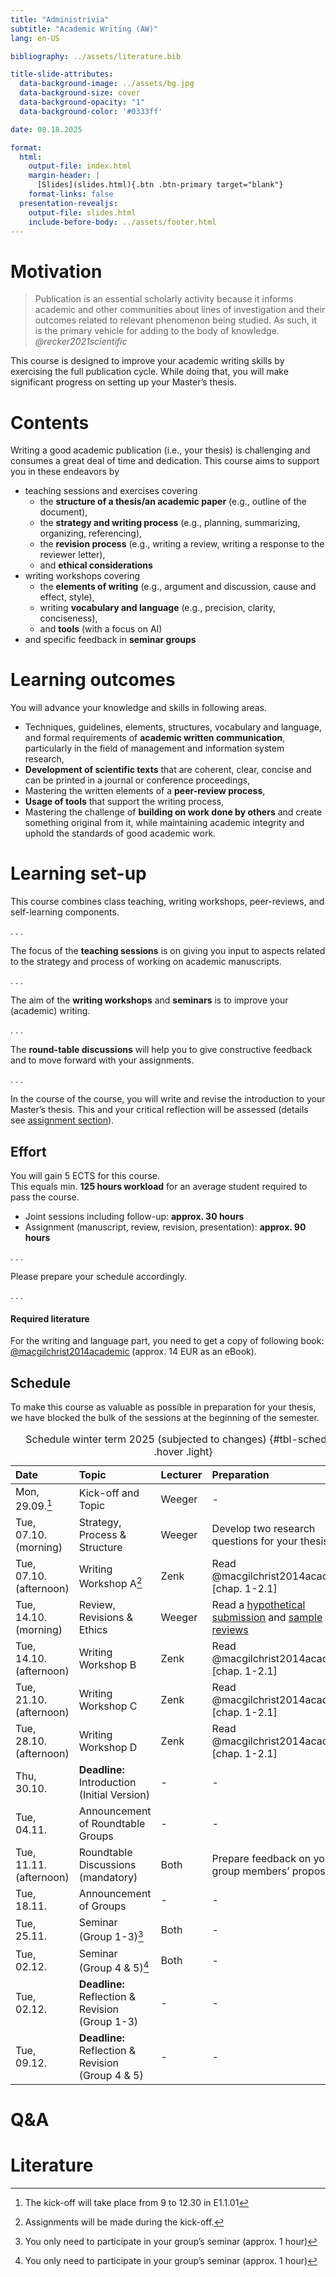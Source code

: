 ```yaml
---
title: "Administrivia"  
subtitle: "Academic Writing (AW)"
lang: en-US

bibliography: ../assets/literature.bib

title-slide-attributes:
  data-background-image: ../assets/bg.jpg
  data-background-size: cover
  data-background-opacity: "1"
  data-background-color: '#0333ff'

date: 08.18.2025

format: 
  html:
    output-file: index.html
    margin-header: | 
      [Slides](slides.html){.btn .btn-primary target="blank"}
    format-links: false          
  presentation-revealjs:
    output-file: slides.html 
    include-before-body: ../assets/footer.html
---
```


# Motivation

> Publication is an essential scholarly activity because it informs academic and other communities about lines of investigation and their outcomes related to relevant phenomenon being studied. As such, it is the primary vehicle for adding to the body of knowledge. *@recker2021scientific*

::: notes
This course is designed to improve your academic writing skills by exercising the full publication cycle. While 
doing that, you will make significant progress on setting up your Master's thesis.
:::

# Contents

Writing a good academic publication (i.e., your thesis) is challenging and consumes a great deal of time and 
dedication. This course aims to support you in these endeavors by

::: incremental
-   teaching sessions and exercises covering
    -   the **structure of a thesis/an academic paper** (e.g., outline of the document),
    -   the **strategy and writing process** (e.g., planning, summarizing, organizing, referencing),
    -   the **revision process** (e.g., writing a review, writing a response to the reviewer letter),
    -   and **ethical considerations**
-   writing workshops covering
    -   the **elements of writing** (e.g., argument and discussion, cause and effect, style),
    -   writing **vocabulary and language** (e.g., precision, clarity, conciseness),
    -   and **tools** (with a focus on AI)
-   and specific feedback in **seminar groups**
:::

# Learning outcomes

You will advance your knowledge and skills in following areas.

::: incremental
-   Techniques, guidelines, elements, structures, vocabulary and language, and formal requirements of **academic written communication**, particularly in the field of management and information system research,
-   **Development of scientific texts** that are coherent, clear, concise and can be printed in a journal or conference proceedings,
-   Mastering the written elements of a **peer-review process**,
-   **Usage of tools** that support the writing process,
-   Mastering the challenge of **building on work done by others** and create something original from it, while maintaining academic integrity and uphold the standards of good academic work.
:::

# Learning set-up

This course combines class teaching, writing workshops, peer-reviews, and self-learning components.

. . .

The focus of the **teaching sessions** is on giving you input to aspects related to the strategy and process of working on academic manuscripts.

. . .

The aim of the **writing workshops** and **seminars** is to improve your (academic) writing.

. . .

The **round-table discussions** will help you to give constructive feedback and to move forward with your assignments.

. . .

In the course of the course, you will write and revise the introduction to your Master's thesis. This and your 
critical reflection will be assessed (details see [assignment section](../assignment/)).

## Effort

You will gain 5 ECTS for this course.\
This equals min. **125 hours workload** for an average student required to pass the course.

::: incremental
-   Joint sessions including follow-up: **approx. 30 hours**
-   Assignment (manuscript, review, revision, presentation): **approx. 90 hours**
:::

. . .

Please prepare your schedule accordingly.

. . .

::: callout-important
#### Required literature

For the writing and language part, you need to get a copy of following book:\
[@macgilchrist2014academic](https://www.utb.de/doi/book/10.36198/9783838540870) (approx. 14 EUR as an eBook).
:::

## Schedule {.scrollable .smaller}

::: notes
To make this course as valuable as possible in preparation for your thesis, we have blocked the bulk of the sessions at the beginning of the semester.
:::

::: column-page-right

| Date                    | Topic                                             | Lecturer  | Preparation                                                                                                                                                                                                                                                            |
|:------------------------|:--------------------------------------------------|:----------|:------------------------------------------------|
| Mon, 29.09.[^1]         | Kick-off and Topic                                | Weeger    | \-                                                                                                                                                                                                                                                                     |
| Tue, 07.10. (morning)   | Strategy, Process & Structure                     | Weeger    | Develop two research questions for your thesis                                                                                                                                                                                                                         |
| Tue, 07.10. (afternoon) | Writing Workshop A[^2]                            | Zenk      | Read @macgilchrist2014academic [chap. 1-2.1]                                                                                                                                                                                                                           |
| Tue, 14.10. (morning)   | Review, Revisions & Ethics                        | Weeger    | Read a [hypothetical submission](https://www.aom.org/wp-content/uploads/2025/09/AMJ_reviewer_resources_hypothetical_micro_submission.pdf) and [sample reviews](https://www.aom.org/wp-content/uploads/2025/09/AMJ_reviewer_resources_reviews_by_micro_editors.pdf)    |
| Tue, 14.10. (afternoon) | Writing Workshop B                                | Zenk      | Read @macgilchrist2014academic [chap. 1-2.1]                                                                                                                                                                                                                           |
| Tue, 21.10. (afternoon) | Writing Workshop C                                | Zenk      | Read @macgilchrist2014academic [chap. 1-2.1]                                                                                                                                                                                                                           |
| Tue, 28.10. (afternoon) | Writing Workshop D                                | Zenk      | Read @macgilchrist2014academic [chap. 1-2.1]                                                                                                                                                                                                                           |
| Thu, 30.10.             | **Deadline:** Introduction (Initial Version)      | \-        | \-                                                                                                                                                                                                                                                                     |
| Tue, 04.11.             | Announcement of Roundtable Groups                 | \-        | \-                                                                                                                                                                                                                                                                     |
| Tue, 11.11. (afternoon) | Roundtable Discussions (mandatory)                | Both      | Prepare feedback on your group members' proposals                                                                                                                                                                                                                      |
| Tue, 18.11.             | Announcement of Groups                            | \-        | \-                                                                                                                                                                                                                                                                     |
| Tue, 25.11.             | Seminar (Group 1-3)[^3]                           | Both      | \-                                                                                                                                                                                                                                                                     |
| Tue, 02.12.             | Seminar (Group 4 & 5)[^3]                         | Both      | \-                                                                                                                                                                                                                                                                     |
| Tue, 02.12.             | **Deadline:** Reflection & Revision (Group 1-3)   | \-        | \-                                                                                                                                                                                                                                                                     |
| Tue, 09.12.             | **Deadline:** Reflection & Revision (Group 4 & 5) | \-        | \-                                                                                                                                                                                                                                                                     |

: Schedule winter term 2025 (subjected to changes) {#tbl-schedule .hover .light}
:::

[^1]: The kick-off will take place from 9 to 12.30 in E1.1.01

[^2]: Assignments will be made during the kick-off.

[^3]: You only need to participate in your group's seminar (approx. 1 hour)

# Q&A {.headline-only .html-hidden background-image="../assets/bg.jpg"}

# Literature

::: {#refs}
:::